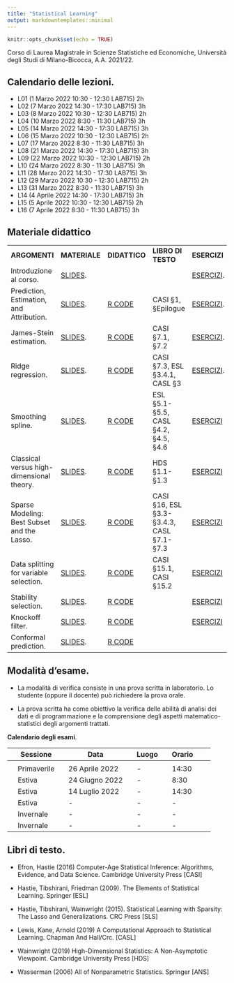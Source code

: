 ```yaml
---
title: "Statistical Learning"
output: markdowntemplates::minimal
---
```


```r
knitr::opts_chunk$set(echo = TRUE)
```

Corso di Laurea Magistrale in Scienze Statistiche ed Economiche, Università degli Studi di Milano-Bicocca, A.A. 2021/22.


## Calendario delle lezioni.
* L01 (1 Marzo 2022 10:30 - 12:30 LAB715) 2h
* L02 (7 Marzo 2022 14:30 - 17:30 LAB715) 3h
* L03 (8 Marzo 2022 10:30 - 12:30 LAB715) 2h
* L04 (10 Marzo 2022 8:30 - 11:30 LAB715) 3h
* L05 (14 Marzo 2022 14:30 - 17:30 LAB715) 3h
* L06 (15 Marzo 2022 10:30 - 12:30 LAB715) 2h
* L07 (17 Marzo 2022 8:30 - 11:30 LAB715) 3h
* L08 (21 Marzo 2022 14:30 - 17:30 LAB715) 3h
* L09 (22 Marzo 2022 10:30 - 12:30 LAB715) 2h
* L10 (24 Marzo 2022 8:30 - 11:30 LAB715) 3h
* L11 (28 Marzo 2022 14:30 - 17:30 LAB715) 3h
* L12 (29 Marzo 2022 10:30 - 12:30 LAB715) 2h
* L13 (31 Marzo 2022 8:30 - 11:30 LAB715) 3h
* L14 (4 Aprile 2022 14:30 - 17:30 LAB715) 3h
* L15 (5 Aprile 2022 10:30 - 12:30 LAB715) 2h
* L16 (7 Aprile 2022 8:30 - 11:30 LAB715) 3h



## Materiale didattico

<table>

<tr>
<td>**ARGOMENTI**</td>
<td>**MATERIALE**</td>
<td>**DIDATTICO**</td>
<td>**LIBRO DI TESTO**</td>
<td>**ESERCIZI**</td>
</tr>

<tr>
<td>Introduzione al corso.</td>
<td>[SLIDES](docs/SLIDES/Introduction.pdf). </td>
<td></td>
<td></td>
<td>[ESERCIZI](docs/EXERCISES/Introduction.pdf).</td>
</tr>


<tr>
<td>Prediction, Estimation, and Attribution.</td>
<td> [SLIDES](docs/SLIDES/EfronPEA.pdf). </td>
<td> [R CODE](https://github.com/aldosolari/SL/blob/master/docs/RCODE/EfronPEA.R)</td>
<td> CASI §1, §Epilogue </td>
<td> [ESERCIZI](docs/EXERCISES/EfronPEA.pdf).</td>
</tr>

<tr>
<td>James-Stein estimation.</td>
<td> [SLIDES](docs/SLIDES/JamesStein.pdf). </td>
<td> [R CODE](https://github.com/aldosolari/SL/blob/master/docs/RCODE/JamesStein.R)</td>
<td> CASI §7.1, §7.2</td>
<td>[ESERCIZI](docs/EXERCISES/JamesStein.pdf).</td>
</tr>

<tr>
<td>Ridge regression.</td>
<td> [SLIDES](docs/SLIDES/Ridge.pdf). </td>
<td> [R CODE](https://github.com/aldosolari/SL/blob/master/docs/RCODE/Ridge.R)</td>
<td> CASI §7.3, ESL §3.4.1, CASL §3 </td>
<td>[ESERCIZI](docs/EXERCISES/Ridge.pdf).</td>
</tr>

<tr>
<td>Smoothing spline.</td>
<td> [SLIDES](docs/SLIDES/Splines.pdf). </td>
<td> [R CODE](https://github.com/aldosolari/SL/blob/master/docs/RCODE/Splines.R)</td>
<td> ESL §5.1-§5.5, CASL §4.2, §4.5, §4.6 </td>
<td>[ESERCIZI](docs/EXERCISES/Splines.pdf)</td>
</tr>


<tr>
<td>Classical versus high-dimensional theory.</td>
<td> [SLIDES](docs/SLIDES/HighDimension.pdf). </td>
<td> [R CODE](https://github.com/aldosolari/SL/blob/master/docs/RCODE/HighDimension.R)</td>
<td> HDS §1.1-§1.3  </td>
<td>[ESERCIZI](docs/EXERCISES/HighDimension.pdf)</td>
</tr>


<tr>
<td>Sparse Modeling: Best Subset and the Lasso.</td>
<td> [SLIDES](docs/SLIDES/Sparsity.pdf). </td>
<td> [R CODE](https://github.com/aldosolari/SL/blob/master/docs/RCODE/Sparsity.R)</td>
<td> CASI §16, ESL §3.3-§3.4.3, CASL §7.1-§7.3 </td>
<td>[ESERCIZI](docs/EXERCISES/Sparsity.pdf)</td>
</tr>


<tr>
<td>Data splitting for variable selection.</td>
<td> [SLIDES](docs/SLIDES/Split.pdf). </td>
<td> [R CODE](https://github.com/aldosolari/SL/blob/master/docs/RCODE/Split.R)</td>
<td> CASI §15.1, CASI §15.2 </td>
<td>[ESERCIZI](docs/EXERCISES/Split.pdf)</td>
</tr>

<tr>
<td>Stability selection.</td>
<td> [SLIDES](docs/SLIDES/Stability.pdf). </td>
<td> [R CODE](https://github.com/aldosolari/SL/blob/master/docs/RCODE/Stability.R)</td>
<td> </td>
<td>[ESERCIZI](docs/EXERCISES/Stability.pdf)</td>
</tr>

<tr>
<td>Knockoff filter.</td>
<td> [SLIDES](docs/SLIDES/Knockoff.pdf). </td>
<td> [R CODE](https://github.com/aldosolari/SL/blob/master/docs/RCODE/Knockoff.R)</td>
<td>  </td>
<td>[ESERCIZI](docs/EXERCISES/Knockoff.pdf)</td>
</tr>

<tr>
<td>Conformal prediction.</td>
<td> [SLIDES](). </td>
<td> [R CODE]()</td>
<td>  </td>
<td></td>
</tr>

</table>



## Modalità d'esame.

* La modalità di verifica consiste in una prova scritta in laboratorio. Lo studente (oppure il docente) può richiedere la prova orale.

* La prova scritta ha come obiettivo la verifica delle abilità di analisi dei dati e di programmazione e la comprensione degli aspetti matematico-statistici degli argomenti trattati. 


**Calendario degli esami**.

|| Sessione || Data || Luogo || Orario ||
|-|-|-|-|-|-|-|-|-|-|
||  || ||  ||  || ||
|| Primaverile || 26 Aprile 2022 || - ||  14:30  ||
|| Estiva || 24 Giugno 2022 || - || 8:30  ||
|| Estiva || 14 Luglio 2022 || - || 14:30 ||
|| Estiva || - || -  || - ||
|| Invernale || -|| - || -  ||
|| Invernale || - || - || - ||
 
## Libri di testo.

* Efron, Hastie (2016) Computer-Age Statistical Inference: Algorithms, Evidence, and Data Science. Cambridge University Press [CASI]

* Hastie, Tibshirani, Friedman (2009). The Elements of Statistical Learning. Springer [ESL]

* Hastie, Tibshirani, Wainwright (2015). Statistical Learning with Sparsity:
The Lasso and Generalizations. CRC Press [SLS]

* Lewis, Kane, Arnold (2019) A Computational Approach to Statistical Learning. Chapman And Hall/Crc. [CASL]

<!-- * Shalizi (2021). Advanced Data Analysis -->
<!-- from an Elementary Point of View. [ADA] -->

* Wainwright (2019) High-Dimensional Statistics: A Non-Asymptotic Viewpoint. Cambridge University Press [HDS]

* Wasserman (2006) All of Nonparametric Statistics. Springer [ANS]
